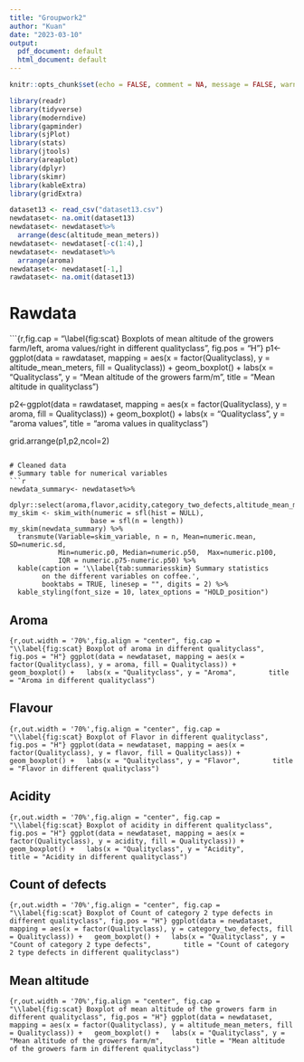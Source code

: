 ```yaml
---
title: "Groupwork2"
author: "Kuan"
date: "2023-03-10"
output:
  pdf_document: default
  html_document: default
---
```


```r
knitr::opts_chunk$set(echo = FALSE, comment = NA, message = FALSE, warning = FALSE)
```

```r
library(readr)
library(tidyverse)
library(moderndive)
library(gapminder)
library(sjPlot)
library(stats)
library(jtools)
library(areaplot)
library(dplyr)
library(skimr)
library(kableExtra)
library(gridExtra)
```

```r
dataset13 <- read_csv("dataset13.csv")
newdataset<- na.omit(dataset13)
newdataset<- newdataset%>%
  arrange(desc(altitude_mean_meters))
newdataset<- newdataset[-c(1:4),]
newdataset<- newdataset%>%
  arrange(aroma)
newdataset<- newdataset[-1,]
rawdataset<- na.omit(dataset13)


```
# Rawdata

```{r,fig.cap = "\\label{fig:scat} Boxplots of mean altitude of the growers farm/left, aroma values/right in different qualityclass", fig.pos = "H"}
p1<-ggplot(data = rawdataset, mapping = aes(x = factor(Qualityclass), y = altitude_mean_meters, fill = Qualityclass)) +
  geom_boxplot() +
  labs(x = "Qualityclass", y = "Mean altitude of the growers farm/m",
       title = "Mean altitude in qualityclass")

p2<-ggplot(data = rawdataset, mapping = aes(x = factor(Qualityclass), y = aroma, fill = Qualityclass)) +
  geom_boxplot() +
  labs(x = "Qualityclass", y = "aroma values",
       title = "aroma values in qualityclass")

grid.arrange(p1,p2,ncol=2)
```

# Cleaned data
# Summary table for numerical variables
```r
newdata_summary<- newdataset%>%
  dplyr::select(aroma,flavor,acidity,category_two_defects,altitude_mean_meters)
my_skim <- skim_with(numeric = sfl(hist = NULL), 
                    base = sfl(n = length))
my_skim(newdata_summary) %>%
  transmute(Variable=skim_variable, n = n, Mean=numeric.mean, SD=numeric.sd,
            Min=numeric.p0, Median=numeric.p50,  Max=numeric.p100,
            IQR = numeric.p75-numeric.p50) %>%
  kable(caption = '\\label{tab:summariesskim} Summary statistics 
        on the different variables on coffee.',
        booktabs = TRUE, linesep = "", digits = 2) %>%
  kable_styling(font_size = 10, latex_options = "HOLD_position")
```

## Aroma
```{r,out.width = '70%',fig.align = "center", fig.cap = "\\label{fig:scat} Boxplot of aroma in different qualityclass", fig.pos = "H"}
ggplot(data = newdataset, mapping = aes(x = factor(Qualityclass), y = aroma, fill = Qualityclass)) +
  geom_boxplot() +
  labs(x = "Qualityclass", y = "Aroma",
       title = "Aroma in different qualityclass")
```

## Flavour
```{r,out.width = '70%',fig.align = "center", fig.cap = "\\label{fig:scat} Boxplot of Flavor in different qualityclass", fig.pos = "H"}
ggplot(data = newdataset, mapping = aes(x = factor(Qualityclass), y = flavor, fill = Qualityclass)) +
  geom_boxplot() +
  labs(x = "Qualityclass", y = "Flavor",
       title = "Flavor in different qualityclass")
```

## Acidity

```{r,out.width = '70%',fig.align = "center", fig.cap = "\\label{fig:scat} Boxplot of acidity in different qualityclass", fig.pos = "H"}
ggplot(data = newdataset, mapping = aes(x = factor(Qualityclass), y = acidity, fill = Qualityclass)) +
  geom_boxplot() +
  labs(x = "Qualityclass", y = "Acidity",
       title = "Acidity in different qualityclass")
```

## Count of defects
```{r,out.width = '70%',fig.align = "center", fig.cap = "\\label{fig:scat} Boxplot of Count of category 2 type defects in different qualityclass", fig.pos = "H"}
ggplot(data = newdataset, mapping = aes(x = factor(Qualityclass), y = category_two_defects, fill = Qualityclass)) +
  geom_boxplot() +
  labs(x = "Qualityclass", y = "Count of category 2 type defects",
       title = "Count of category 2 type defects in different qualityclass")
```

## Mean altitude
```{r,out.width = '70%',fig.align = "center", fig.cap = "\\label{fig:scat} Boxplot of mean altitude of the growers farm in different qualityclass", fig.pos = "H"}
ggplot(data = newdataset, mapping = aes(x = factor(Qualityclass), y = altitude_mean_meters, fill = Qualityclass)) +
  geom_boxplot() +
  labs(x = "Qualityclass", y = "Mean altitude of the growers farm/m",
       title = "Mean altitude of the growers farm in different qualityclass")
```

